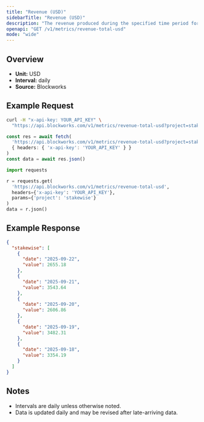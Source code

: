 ```yaml
---
title: "Revenue (USD)"
sidebarTitle: "Revenue (USD)"
description: "The revenue produced during the specified time period for given project."
openapi: "GET /v1/metrics/revenue-total-usd"
mode: "wide"
---
```


## Overview

- **Unit:** USD
- **Interval:** daily
- **Source:** Blockworks

## Example Request

<CodeGroup>

```bash cURL
curl -H "x-api-key: YOUR_API_KEY" \
  "https://api.blockworks.com/v1/metrics/revenue-total-usd?project=stakewise"
```

```typescript TypeScript
const res = await fetch(
  'https://api.blockworks.com/v1/metrics/revenue-total-usd?project=stakewise',
  { headers: { 'x-api-key': 'YOUR_API_KEY' } }
)
const data = await res.json()
```

```python Python
import requests

r = requests.get(
  'https://api.blockworks.com/v1/metrics/revenue-total-usd',
  headers={'x-api-key': 'YOUR_API_KEY'},
  params={'project': 'stakewise'}
)
data = r.json()
```

</CodeGroup>

## Example Response

```json
{
  "stakewise": [
    {
      "date": "2025-09-22",
      "value": 2655.18
    },
    {
      "date": "2025-09-21",
      "value": 3543.64
    },
    {
      "date": "2025-09-20",
      "value": 2606.86
    },
    {
      "date": "2025-09-19",
      "value": 3482.31
    },
    {
      "date": "2025-09-18",
      "value": 3354.19
    }
  ]
}
```

## Notes
- Intervals are daily unless otherwise noted.
- Data is updated daily and may be revised after late-arriving data.
